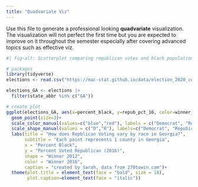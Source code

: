 ```yaml
---
title: "Quadvariate Viz"
---
```


Use this file to generate a professional looking **quadvariate** visualization.  The visualization will not perfect the first time but you are expected to improve on it throughout the semester especially after covering advanced topics such as effective viz.

```r
#| fig-alt: Scatterplot comparing republican votes and black population in Georgia counties. The winner in 2012 and 2016 are also graphed to compare voting patterns over time.

# packages
library(tidyverse)
elections <- read.csv("https://mac-stat.github.io/data/election_2020_county.csv")

elections_GA <- elections |> 
  filter(state_abbr %in% c("GA"))

# create plot
ggplot(elections_GA, aes(x=percent_black, y=repub_pct_16, color=winner_16, shape=winner_12))+
  geom_point(size=3)+
  scale_color_manual(values=c("blue","red"), labels = c("Democrat", "Republican"))+
  scale_shape_manual(values = c("D","R"), labels=c("Democrat", "Repubican"))+
  labs(title = "How does Repblican Voting vary by race in Georgia?",
       subtitle = "Each point represents 1 county in Georgia",
       x = "Percent Black",
       y = "Percent Voted Republican (2016)",
       shape = "Winner 2012",
       color = "Winner 2016",
       caption = "created by Sarah, data from 270towin.com")+
  theme(plot.title = element_text(face = "bold", size = 18),
        plot.caption=element_text(face = "italic"))



```

